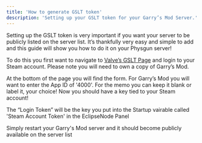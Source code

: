 ```yaml
---
title: 'How to generate GSLT token'
description: 'Setting up your GSLT token for your Garry’s Mod Server.'
---
```


Setting up the GSLT token is very important if you want your server to be publicly listed on the server list. It’s thankfully very easy and simple to add and this guide will show you how to do it on your Physgun server!

To do this you first want to navigate to [Valve’s GSLT Page](https://steamcommunity.com/dev/managegameservers) and login to your Steam account. Please note you will need to own a copy of Garry’s Mod.


At the bottom of the page you will find the form.
For Garry’s Mod you will want to enter the App ID of '4000'. For the memo you can keep it blank or label it, your choice!
Now you should have a key tied to your Steam account!

The “Login Token” will be the key you put into the Startup vairable called 'Steam Account Token' in the EclipseNode Panel

Simply restart your Garry's Mod server and it should become publicly available on the server list




